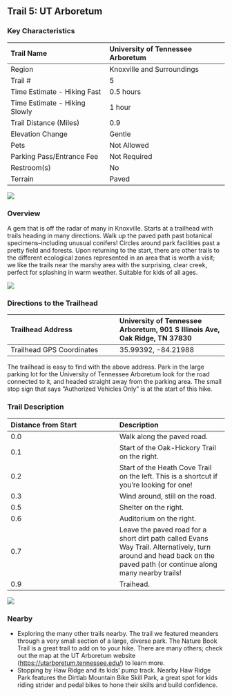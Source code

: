 ## Trail 5: UT Arboretum


### Key Characteristics

| Trail Name                    | University of Tennessee Arboretum |
|:------------------------------|:----------------------------------|
| Region                        | Knoxville and Surroundings        |
| Trail \#                      | 5                                 |
| Time Estimate - Hiking Fast   | 0.5 hours                         |
| Time Estimate - Hiking Slowly | 1 hour                            |
| Trail Distance (Miles)        | 0.9                               |
| Elevation Change              | Gentle                            |
| Pets                          | Not Allowed                       |
| Parking Pass/Entrance Fee     | Not Required                      |
| Restroom(s)                   | No                                |
| Terrain                       | Paved                             |

![](maps/trail-05-map.jpeg)

### Overview

A gem that is off the radar of many in Knoxville.
Starts at a trailhead with trails heading in many directions.
Walk up the paved path past botanical specimens--including unusual conifers!
Circles around park facilities past a pretty field and forests.
Upon returning to the start, there are other trails to the different ecological zones represented in an area that is worth a visit; we like the trails near the marshy area with the surprising, clear creek, perfect for splashing in warm weather.
Suitable for kids of all ages.

![](img/trail-05-figure-01.jpg)

### Directions to the Trailhead

| Trailhead Address         | University of Tennessee Arboretum, 901 S Illinois Ave, Oak Ridge, TN 37830 |
|:-----------------------------------|:-----------------------------------|
| Trailhead GPS Coordinates | 35.99392, -84.21988                                                        |

The trailhead is easy to find with the above address.
Park in the large parking lot for the University of Tennessee Arboretum look for the road connected to it, and headed straight away from the parking area.
The small stop sign that says "Authorized Vehicles Only" is at the start of this hike.

### Trail Description

| Distance from Start | Description                                                                                                                                                          |
|:-----------------------------------|:-----------------------------------|
| 0.0                 | Walk along the paved road.                                                                                                                                           |
| 0.1                 | Start of the Oak-Hickory Trail on the right.                                                                                                                         |
| 0.2                 | Start of the Heath Cove Trail on the left. This is a shortcut if you're looking for one!                                                                             |
| 0.3                 | Wind around, still on the road.                                                                                                                                      |
| 0.5                 | Shelter on the right.                                                                                                                                                |
| 0.6                 | Auditorium on the right.                                                                                                                                             |
| 0.7                 | Leave the paved road for a short dirt path called Evans Way Trail. Alternatively, turn around and head back on the paved path (or continue along many nearby trails! |
| 0.9                 | Traihead.                                                                                                                                                            |

![](img/trail-05-figure-02.jpg)

### Nearby

-   Exploring the many other trails nearby. The trail we featured meanders through a very small section of a large, diverse park. The Nature Book Trail is a great trail to add on to your hike. There are many others; check out the map at the UT Arboretum website (<https://utarboretum.tennessee.edu/>) to learn more.
-   Stopping by Haw Ridge and its kids' pump track. Nearby Haw Ridge Park features the Dirtlab Mountain Bike Skill Park, a great spot for kids riding strider and pedal bikes to hone their skills and build confidence.

